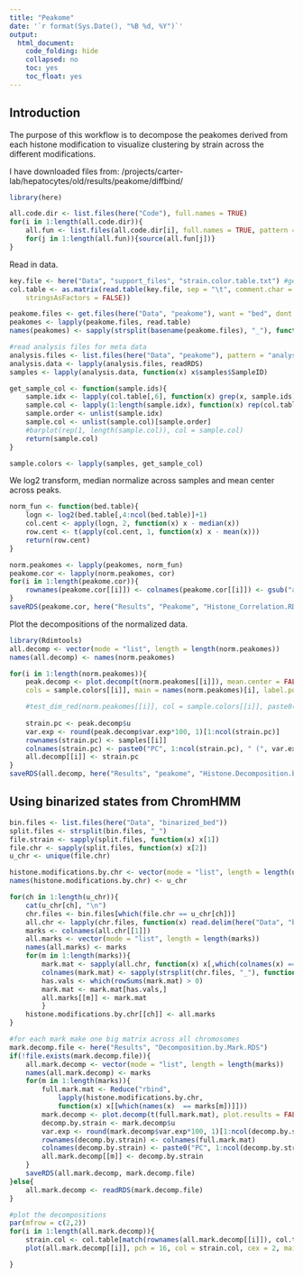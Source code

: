 ```yaml
---
title: "Peakome"
date: '`r format(Sys.Date(), "%B %d, %Y")`'
output: 
  html_document:
    code_folding: hide
    collapsed: no
    toc: yes
    toc_float: yes
---
```


## Introduction

The purpose of this workflow is to decompose the peakomes derived
from each histone modification to visualize clustering by strain
across the different modifications. 

I have downloaded files from: 
/projects/carter-lab/hepatocytes/old/results/peakome/diffbind/


```r
library(here)
```

```r
all.code.dir <- list.files(here("Code"), full.names = TRUE)
for(i in 1:length(all.code.dir)){
	all.fun <- list.files(all.code.dir[i], full.names = TRUE, pattern = ".R")
	for(j in 1:length(all.fun)){source(all.fun[j])}
}
```


Read in data.


```r
key.file <- here("Data", "support_files", "strain.color.table.txt") #generated by hand
col.table <- as.matrix(read.table(key.file, sep = "\t", comment.char = "%", 
    stringsAsFactors = FALSE))

peakome.files <- get.files(here("Data", "peakome"), want = "bed", dont.want = "Broad", full.names = TRUE)
peakomes <- lapply(peakome.files, read.table)
names(peakomes) <- sapply(strsplit(basename(peakome.files), "_"), function(x) x[1])

#read analysis files for meta data
analysis.files <- list.files(here("Data", "peakome"), pattern = "analysis", full.names = TRUE)
analysis.data <- lapply(analysis.files, readRDS)
samples <- lapply(analysis.data, function(x) x$samples$SampleID)

get_sample_col <- function(sample.ids){
    sample.idx <- lapply(col.table[,6], function(x) grep(x, sample.ids))
    sample.col <- lapply(1:length(sample.idx), function(x) rep(col.table[x,3], length(sample.idx[[x]])))
    sample.order <- unlist(sample.idx)
    sample.col <- unlist(sample.col)[sample.order]
    #barplot(rep(1, length(sample.col)), col = sample.col)
    return(sample.col)
}

sample.colors <- lapply(samples, get_sample_col)
```

We log2 transform, median normalize across samples and mean center 
across peaks.

```r
norm_fun <- function(bed.table){
    logn <- log2(bed.table[,4:ncol(bed.table)]+1)
    col.cent <- apply(logn, 2, function(x) x - median(x))
    row.cent <- t(apply(col.cent, 1, function(x) x - mean(x)))
    return(row.cent)
}

norm.peakomes <- lapply(peakomes, norm_fun)
peakome.cor <- lapply(norm.peakomes, cor)
for(i in 1:length(peakome.cor)){
    rownames(peakome.cor[[i]]) <- colnames(peakome.cor[[i]]) <- gsub("ac", "", gsub("kac", "", samples[[1]]))
}
saveRDS(peakome.cor, here("Results", "Peakome", "Histone_Correlation.RDS")) #save for Supplemental Figure 1
```

Plot the decompositions of the normalized data.

```r
library(Rdimtools)
all.decomp <- vector(mode = "list", length = length(norm.peakomes))
names(all.decomp) <- names(norm.peakomes)

for(i in 1:length(norm.peakomes)){
    peak.decomp <- plot.decomp(t(norm.peakomes[[i]]), mean.center = FALSE, scale.col = FALSE, 
    cols = sample.colors[[i]], main = names(norm.peakomes)[i], label.points = TRUE)

    #test_dim_red(norm.peakomes[[i]], col = sample.colors[[i]], paste0("~/Desktop/", names(norm.peakomes)[i], ".pdf"))
 
    strain.pc <- peak.decomp$u
    var.exp <- round(peak.decomp$var.exp*100, 1)[1:ncol(strain.pc)]
    rownames(strain.pc) <- samples[[i]]
    colnames(strain.pc) <- paste0("PC", 1:ncol(strain.pc), " (", var.exp, "%)")
    all.decomp[[i]] <- strain.pc
}
saveRDS(all.decomp, here("Results", "peakome", "Histone.Decomposition.by.Strain.RDS"))
```

## Using binarized states from ChromHMM


```r
bin.files <- list.files(here("Data", "binarized_bed"))
split.files <- strsplit(bin.files, "_")
file.strain <- sapply(split.files, function(x) x[1])
file.chr <- sapply(split.files, function(x) x[2])
u_chr <- unique(file.chr)

histone.modifications.by.chr <- vector(mode = "list", length = length(u_chr))
names(histone.modifications.by.chr) <- u_chr

for(ch in 1:length(u_chr)){
    cat(u_chr[ch], "\n")
    chr.files <- bin.files[which(file.chr == u_chr[ch])]
    all.chr <- lapply(chr.files, function(x) read.delim(here("Data", "binarized_bed", x), skip = 1))
    marks <- colnames(all.chr[[1]])
    all.marks <- vector(mode = "list", length = length(marks))
    names(all.marks) <- marks
    for(m in 1:length(marks)){ 
        mark.mat <- sapply(all.chr, function(x) x[,which(colnames(x) == marks[m])])
        colnames(mark.mat) <- sapply(strsplit(chr.files, "_"), function(x) x[1])
        has.vals <- which(rowSums(mark.mat) > 0)
        mark.mat <- mark.mat[has.vals,]
        all.marks[[m]] <- mark.mat
        }
    histone.modifications.by.chr[[ch]] <- all.marks
}

#for each mark make one big matrix across all chromosomes
mark.decomp.file <- here("Results", "Decomposition.by.Mark.RDS")
if(!file.exists(mark.decomp.file)){
    all.mark.decomp <- vector(mode = "list", length = length(marks))
    names(all.mark.decomp) <- marks
    for(m in 1:length(marks)){
        full.mark.mat <- Reduce("rbind", 
            lapply(histone.modifications.by.chr, 
            function(x) x[[which(names(x)  == marks[m])]]))
        mark.decomp <- plot.decomp(t(full.mark.mat), plot.results = FALSE)
        decomp.by.strain <- mark.decomp$u
        var.exp <- round(mark.decomp$var.exp*100, 1)[1:ncol(decomp.by.strain)]
        rownames(decomp.by.strain) <- colnames(full.mark.mat)
        colnames(decomp.by.strain) <- paste0("PC", 1:ncol(decomp.by.strain), " (", var.exp, "%)")
        all.mark.decomp[[m]] <- decomp.by.strain
    }
    saveRDS(all.mark.decomp, mark.decomp.file)
}else{
    all.mark.decomp <- readRDS(mark.decomp.file)
}

#plot the decompositions
par(mfrow = c(2,2))
for(i in 1:length(all.mark.decomp)){
    strain.col <- col.table[match(rownames(all.mark.decomp[[i]]), col.table[,6]),3]
    plot(all.mark.decomp[[i]], pch = 16, col = strain.col, cex = 2, main = names(all.mark.decomp)[i])

}

```
